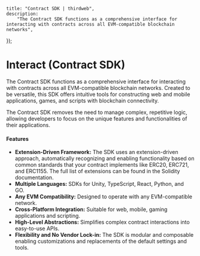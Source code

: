 
	title: "Contract SDK | thirdweb",
	description:
		"The Contract SDK functions as a comprehensive interface for interacting with contracts across all EVM-compatible blockchain networks",
});

# Interact (Contract SDK)

The Contract SDK functions as a comprehensive interface for interacting with contracts across all EVM-compatible blockchain networks. Created to be versatile, this SDK offers intuitive tools for constructing web and mobile applications, games, and scripts with blockchain connectivity.

The Contract SDK removes the need to manage complex, repetitive logic, allowing developers to focus on the unique features and functionalities of their applications.

#### Features

- **Extension-Driven Framework:** The SDK uses an extension-driven approach, automatically recognizing and enabling functionality based on common standards that your contract implements like ERC20, ERC721, and ERC1155. The full list of extensions can be found in the Solidity documentation.
- **Multiple Languages:** SDKs for Unity, TypeScript, React, Python, and GO.
- **Any EVM Compatibility:** Designed to operate with any EVM-compatible network.
- **Cross-Platform Integration:** Suitable for web, mobile, gaming applications and scripting.
- **High-Level Abstractions:** Simplifies complex contract interactions into easy-to-use APIs.
- **Flexibility and No Vendor Lock-in:** The SDK is modular and composable enabling customizations and replacements of the default settings and tools.

